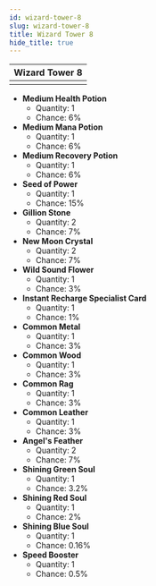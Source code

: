---
id: wizard-tower-8
slug: wizard-tower-8
title: Wizard Tower 8
hide_title: true
---


| Wizard Tower 8 |
| :------------: |
| <MapIcon iconId="75"/> |

- **Medium Health Potion**
	- Quantity: 1
	- Chance: 6%
- **Medium Mana Potion**
	- Quantity: 1
	- Chance: 6%
- **Medium Recovery Potion**
	- Quantity: 1
	- Chance: 6%
- **Seed of Power**
	- Quantity: 1
	- Chance: 15%
- **Gillion Stone**
	- Quantity: 2
	- Chance: 7%
- **New Moon Crystal**
	- Quantity: 2
	- Chance: 7%
- **Wild Sound Flower**
	- Quantity: 1
	- Chance: 3%
- **Instant Recharge Specialist Card**
	- Quantity: 1
	- Chance: 1%
- **Common Metal**
	- Quantity: 1
	- Chance: 3%
- **Common Wood**
	- Quantity: 1
	- Chance: 3%
- **Common Rag**
	- Quantity: 1
	- Chance: 3%
- **Common Leather**
	- Quantity: 1
	- Chance: 3%
- **Angel's Feather**
	- Quantity: 2
	- Chance: 7%
- **Shining Green Soul**
	- Quantity: 1
	- Chance: 3.2%
- **Shining Red Soul**
	- Quantity: 1
	- Chance: 2%
- **Shining Blue Soul**
	- Quantity: 1
	- Chance: 0.16%
- **Speed Booster**
	- Quantity: 1
	- Chance: 0.5%


